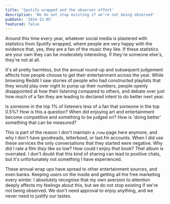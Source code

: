 ```yaml
---
title: 'Spotify wrapped and the observer effect'
description: 'We do not stop existing if we’re not being observed'
pubDate: '2024-12-05'
featured: false
---
```


Around this time every year, whatever social media is plastered with statistics from Spotify wrapped, where people are very happy with the evidence that, yes, they are a fan of the music they like. If these statistics are your own they can be moderately interesting. If they're someone else's, they're not at all.

It's all pretty harmless, but the annual round-up and subsequent judgement affects how people choose to get their entertainment across the year. While browsing Reddit I saw stories of people who had constructed playlists that they would play over night to pump up their numbers, people openly disappointed at how their listening compared to others, and debate over just how much of a fan they are leading to declared intent to do better next year.

Is someone in the top 1% of listeners less of a fan that someone in the top 0.5%? How is this a question? When did enjoying art and entertainment become competitive and something to be judged on? How is 'doing better' something that can be measured?

This is part of the reason I don't maintain a `/now` page here anymore, and why I don't have goodreads, letterboxd, or last.fm accounts. When I did use these services the only conversations that they started were negative. Why did I rate a film _they_ like so low? How could I enjoy _that_ book? _That_ album is overrated. I don't doubt that this kind of sharing can lead to positive chats, but it's unfortunately not something I have experienced.

These annual wrap ups have spread to other entertainment sources, and even banks. Keeping users on the inside and getting all the free marketing every winter. I absolutely recognise that my own aversion to attention deeply affects my feelings about this, but we do not stop existing if we're not being observed. We don't need approval to enjoy anything, and we never need to justify our tastes.
